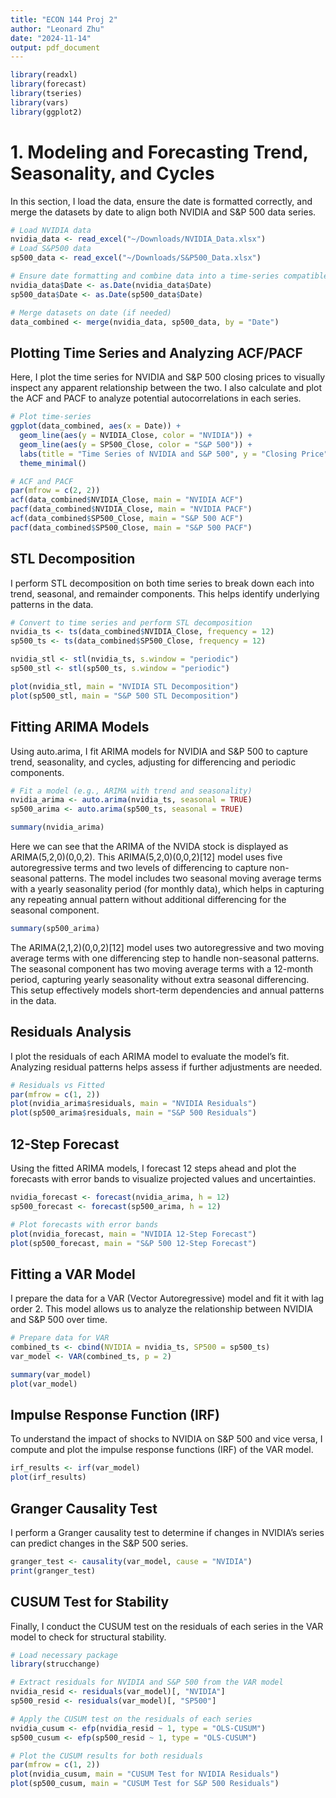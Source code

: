 ```yaml
---
title: "ECON 144 Proj 2"
author: "Leonard Zhu"
date: "2024-11-14"
output: pdf_document
---
```


```r
library(readxl)
library(forecast)
library(tseries)
library(vars)
library(ggplot2)
```

# **1. Modeling and Forecasting Trend, Seasonality, and Cycles**


In this section, I load the data, ensure the date is formatted correctly, and merge the datasets by date to align both NVIDIA and S&P 500 data series.

```r
# Load NVIDIA data
nvidia_data <- read_excel("~/Downloads/NVIDIA_Data.xlsx")
# Load S&P500 data
sp500_data <- read_excel("~/Downloads/S&P500_Data.xlsx")

# Ensure date formatting and combine data into a time-series compatible format
nvidia_data$Date <- as.Date(nvidia_data$Date)
sp500_data$Date <- as.Date(sp500_data$Date)

# Merge datasets on date (if needed)
data_combined <- merge(nvidia_data, sp500_data, by = "Date")
```

## Plotting Time Series and Analyzing ACF/PACF

Here, I plot the time series for NVIDIA and S&P 500 closing prices to visually inspect any apparent relationship between the two. I also calculate and plot the ACF and PACF to analyze potential autocorrelations in each series.

```r
# Plot time-series
ggplot(data_combined, aes(x = Date)) +
  geom_line(aes(y = NVIDIA_Close, color = "NVIDIA")) +
  geom_line(aes(y = SP500_Close, color = "S&P 500")) +
  labs(title = "Time Series of NVIDIA and S&P 500", y = "Closing Price") +
  theme_minimal()

# ACF and PACF
par(mfrow = c(2, 2))
acf(data_combined$NVIDIA_Close, main = "NVIDIA ACF")
pacf(data_combined$NVIDIA_Close, main = "NVIDIA PACF")
acf(data_combined$SP500_Close, main = "S&P 500 ACF")
pacf(data_combined$SP500_Close, main = "S&P 500 PACF")
```

## STL Decomposition

I perform STL decomposition on both time series to break down each into trend, seasonal, and remainder components. This helps identify underlying patterns in the data.

```r
# Convert to time series and perform STL decomposition
nvidia_ts <- ts(data_combined$NVIDIA_Close, frequency = 12)
sp500_ts <- ts(data_combined$SP500_Close, frequency = 12)

nvidia_stl <- stl(nvidia_ts, s.window = "periodic")
sp500_stl <- stl(sp500_ts, s.window = "periodic")

plot(nvidia_stl, main = "NVIDIA STL Decomposition")
plot(sp500_stl, main = "S&P 500 STL Decomposition")
```

## Fitting ARIMA Models

Using auto.arima, I fit ARIMA models for NVIDIA and S&P 500 to capture trend, seasonality, and cycles, adjusting for differencing and periodic components.

```r
# Fit a model (e.g., ARIMA with trend and seasonality)
nvidia_arima <- auto.arima(nvidia_ts, seasonal = TRUE)
sp500_arima <- auto.arima(sp500_ts, seasonal = TRUE)

summary(nvidia_arima)
```

Here we can see that the ARIMA of the NVIDA stock is displayed as ARIMA(5,2,0)(0,0,2). This ARIMA(5,2,0)(0,0,2)[12] model uses five autoregressive terms and two levels of differencing to capture non-seasonal patterns. The model includes two seasonal moving average terms with a yearly seasonality period (for monthly data), which helps in capturing any repeating annual pattern without additional differencing for the seasonal component.

```r
summary(sp500_arima)
```

The ARIMA(2,1,2)(0,0,2)[12] model uses two autoregressive and two moving average terms with one differencing step to handle non-seasonal patterns. The seasonal component has two moving average terms with a 12-month period, capturing yearly seasonality without extra seasonal differencing. This setup effectively models short-term dependencies and annual patterns in the data.

## Residuals Analysis

I plot the residuals of each ARIMA model to evaluate the model’s fit. Analyzing residual patterns helps assess if further adjustments are needed.

```r
# Residuals vs Fitted
par(mfrow = c(1, 2))
plot(nvidia_arima$residuals, main = "NVIDIA Residuals")
plot(sp500_arima$residuals, main = "S&P 500 Residuals")
```

## 12-Step Forecast

Using the fitted ARIMA models, I forecast 12 steps ahead and plot the forecasts with error bands to visualize projected values and uncertainties.

```r
nvidia_forecast <- forecast(nvidia_arima, h = 12)
sp500_forecast <- forecast(sp500_arima, h = 12)

# Plot forecasts with error bands
plot(nvidia_forecast, main = "NVIDIA 12-Step Forecast")
plot(sp500_forecast, main = "S&P 500 12-Step Forecast")
```

## Fitting a VAR Model

I prepare the data for a VAR (Vector Autoregressive) model and fit it with lag order 2. This model allows us to analyze the relationship between NVIDIA and S&P 500 over time.

```r
# Prepare data for VAR
combined_ts <- cbind(NVIDIA = nvidia_ts, SP500 = sp500_ts)
var_model <- VAR(combined_ts, p = 2)

summary(var_model)
plot(var_model)
```

## Impulse Response Function (IRF)

To understand the impact of shocks to NVIDIA on S&P 500 and vice versa, I compute and plot the impulse response functions (IRF) of the VAR model.

```r
irf_results <- irf(var_model)
plot(irf_results)
```

## Granger Causality Test

I perform a Granger causality test to determine if changes in NVIDIA's series can predict changes in the S&P 500 series.

```r
granger_test <- causality(var_model, cause = "NVIDIA")
print(granger_test)
```

## CUSUM Test for Stability

Finally, I conduct the CUSUM test on the residuals of each series in the VAR model to check for structural stability.

```r
# Load necessary package
library(strucchange)

# Extract residuals for NVIDIA and S&P 500 from the VAR model
nvidia_resid <- residuals(var_model)[, "NVIDIA"]
sp500_resid <- residuals(var_model)[, "SP500"]

# Apply the CUSUM test on the residuals of each series
nvidia_cusum <- efp(nvidia_resid ~ 1, type = "OLS-CUSUM")
sp500_cusum <- efp(sp500_resid ~ 1, type = "OLS-CUSUM")

# Plot the CUSUM results for both residuals
par(mfrow = c(1, 2))
plot(nvidia_cusum, main = "CUSUM Test for NVIDIA Residuals")
plot(sp500_cusum, main = "CUSUM Test for S&P 500 Residuals")
```